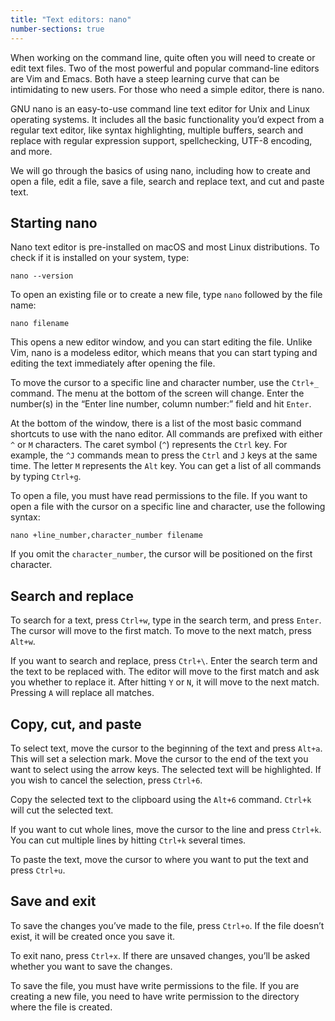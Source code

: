 ```yaml
---
title: "Text editors: nano"
number-sections: true
---
```


When working on the command line, quite often you will need to create or edit text files. Two of the most powerful and popular command-line editors are Vim and Emacs. Both have a steep learning curve that can be intimidating to new users. For those who need a simple editor, there is nano.

GNU nano is an easy-to-use command line text editor for Unix and Linux operating systems. It includes all the basic functionality you’d expect from a regular text editor, like syntax highlighting, multiple buffers, search and replace with regular expression support, spellchecking, UTF-8 encoding, and more.

We will go through the basics of using nano, including how to create and open a file, edit a file, save a file, search and replace text, and cut and paste text.

## Starting nano

Nano text editor is pre-installed on macOS and most Linux distributions. To check if it is installed on your system, type:

```         
nano --version
```

To open an existing file or to create a new file, type `nano` followed by the file name:

```         
nano filename
```

This opens a new editor window, and you can start editing the file. Unlike Vim, nano is a modeless editor, which means that you can start typing and editing the text immediately after opening the file.

To move the cursor to a specific line and character number, use the `Ctrl+_` command. The menu at the bottom of the screen will change. Enter the number(s) in the “Enter line number, column number:” field and hit `Enter`.

At the bottom of the window, there is a list of the most basic command shortcuts to use with the nano editor. All commands are prefixed with either `^` or `M` characters. The caret symbol (`^`) represents the `Ctrl` key. For example, the `^J` commands mean to press the `Ctrl` and `J` keys at the same time. The letter `M` represents the `Alt` key. You can get a list of all commands by typing `Ctrl+g`.

To open a file, you must have read permissions to the file. If you want to open a file with the cursor on a specific line and character, use the following syntax:

```         
nano +line_number,character_number filename
```

If you omit the `character_number`, the cursor will be positioned on the first character.

## Search and replace

To search for a text, press `Ctrl+w`, type in the search term, and press `Enter`. The cursor will move to the first match. To move to the next match, press `Alt+w`.

If you want to search and replace, press `Ctrl+\`. Enter the search term and the text to be replaced with. The editor will move to the first match and ask you whether to replace it. After hitting `Y` or `N`, it will move to the next match. Pressing `A` will replace all matches.

## Copy, cut, and paste

To select text, move the cursor to the beginning of the text and press `Alt+a`. This will set a selection mark. Move the cursor to the end of the text you want to select using the arrow keys. The selected text will be highlighted. If you wish to cancel the selection, press `Ctrl+6`.

Copy the selected text to the clipboard using the `Alt+6` command. `Ctrl+k` will cut the selected text.

If you want to cut whole lines, move the cursor to the line and press `Ctrl+k`. You can cut multiple lines by hitting `Ctrl+k` several times.

To paste the text, move the cursor to where you want to put the text and press `Ctrl+u`.

## **Save and exit**

To save the changes you’ve made to the file, press `Ctrl+o`. If the file doesn’t exist, it will be created once you save it.

To exit nano, press `Ctrl+x`. If there are unsaved changes, you’ll be asked whether you want to save the changes.

To save the file, you must have write permissions to the file. If you are creating a new file, you need to have write permission to the directory where the file is created.